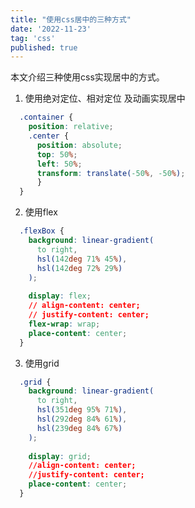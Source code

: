 ```yaml
---
title: "使用css居中的三种方式"
date: '2022-11-23'
tag: 'css'
published: true
---
```



本文介绍三种使用css实现居中的方式。

1. 使用绝对定位、相对定位 及动画实现居中
```css
  .container {
    position: relative;
    .center {
      position: absolute;
      top: 50%;
      left: 50%;
      transform: translate(-50%, -50%);
      }
  }
```

2. 使用flex
```css
  .flexBox {
    background: linear-gradient(
      to right, 
      hsl(142deg 71% 45%), 
      hsl(142deg 72% 29%)
    );
    
    display: flex;
    // align-content: center;
    // justify-content: center;
    flex-wrap: wrap;
    place-content: center;
  }
```

3. 使用grid

```css
  .grid {
    background: linear-gradient(
      to right, 
      hsl(351deg 95% 71%), 
      hsl(292deg 84% 61%),
      hsl(239deg 84% 67%)
    );
    
    display: grid;
    //align-content: center;
    //justify-content: center;
    place-content: center;
  }
```